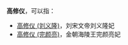 '''高修仪'''，可以指：
*[[高修仪_(刘义隆)|高修仪 (刘义隆)]]，刘宋文帝刘义隆妃
*[[高修仪_(完颜亮)|高修仪 (完颜亮)]]，金朝海陵王完颜亮妃

{{Disambig|G|cat=三字封号消歧义}}